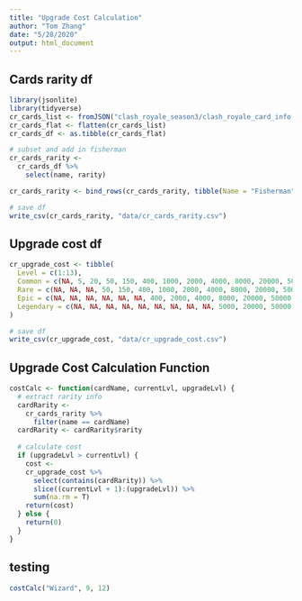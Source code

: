 ```yaml
---
title: "Upgrade Cost Calculation"
author: "Tom Zhang"
date: "5/28/2020"
output: html_document
---
```


## Cards rarity df
```r
library(jsonlite)
library(tidyverse)
cr_cards_list <- fromJSON("clash_royale_season3/clash_royale_card_info.json")
cr_cards_flat <- flatten(cr_cards_list)
cr_cards_df <- as.tibble(cr_cards_flat)
```

```r
# subset and add in fisherman
cr_cards_rarity <-
  cr_cards_df %>%
    select(name, rarity)

cr_cards_rarity <- bind_rows(cr_cards_rarity, tibble(Name = "Fisherman", rarity = "Legendary"))

# save df
write_csv(cr_cards_rarity, "data/cr_cards_rarity.csv")
```

## Upgrade cost df
```r
cr_upgrade_cost <- tibble(
  Level = c(1:13),
  Common = c(NA, 5, 20, 50, 150, 400, 1000, 2000, 4000, 8000, 20000, 50000, 100000),
  Rare = c(NA, NA, NA, 50, 150, 400, 1000, 2000, 4000, 8000, 20000, 50000, 100000),
  Epic = c(NA, NA, NA, NA, NA, NA, 400, 2000, 4000, 8000, 20000, 50000, 100000),
  Legendary = c(NA, NA, NA, NA, NA, NA, NA, NA, NA, 5000, 20000, 50000, 100000)
)

# save df
write_csv(cr_upgrade_cost, "data/cr_upgrade_cost.csv")
```

## Upgrade Cost Calculation Function
```r
costCalc <- function(cardName, currentLvl, upgradeLvl) {
  # extract rarity info
  cardRarity <-
    cr_cards_rarity %>%
      filter(name == cardName)
  cardRarity <- cardRarity$rarity
  
  # calculate cost
  if (upgradeLvl > currentLvl) {
    cost <-
    cr_upgrade_cost %>%
      select(contains(cardRarity)) %>%
      slice((currentLvl + 1):(upgradeLvl)) %>%
      sum(na.rm = T)
    return(cost)
  } else {
    return(0)
  }
}
```

## testing
```r
costCalc("Wizard", 9, 12)
```









